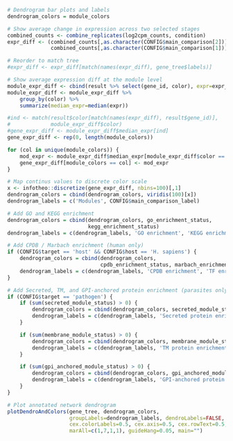 ```r
# Dendrogram bar plots and labels
dendrogram_colors = module_colors

# Show average change in expression across two selected stages
combined_counts <- combine_replicates(log2cpm_counts, condition)
expr_diff <- (combined_counts[,as.character(CONFIG$main_comparison[2])] - 
              combined_counts[,as.character(CONFIG$main_comparison[1])])

# Reorder to match tree
#expr_diff <- expr_diff[match(names(expr_diff), gene_tree$labels)]

# Show average expression diff at the module level
module_expr_diff <- cbind(result %>% select(gene_id, color), expr=expr_diff)
module_expr_diff <- module_expr_diff %>% 
    group_by(color) %>% 
    summarize(median_expr=median(expr))

#ind <- match(result$color[match(names(expr_diff), result$gene_id)], 
#             module_expr_diff$color)
#gene_expr_diff <- module_expr_diff$median_expr[ind]
gene_expr_diff <- rep(0, length(module_colors))

for (col in unique(module_colors)) {
    mod_expr <- module_expr_diff$median_expr[module_expr_diff$color == col]
    gene_expr_diff[module_colors == col] <- mod_expr
}

# Map continus values to discrete color scale
x <- infotheo::discretize(gene_expr_diff, nbins=100)[,1]
dendrogram_colors = cbind(dendrogram_colors, viridis(100)[x])
dendrogram_labels = c('Modules', CONFIG$main_comparison_label)

# Add GO and KEGG enrichment
dendrogram_colors = cbind(dendrogram_colors, go_enrichment_status,
                          kegg_enrichment_status)
dendrogram_labels = c(dendrogram_labels, 'GO enrichment', 'KEGG enrichment')

# Add CPDB / Marbach enrichment (human only)
if (CONFIG$target == 'host' && CONFIG$host == 'H. sapiens') {
    dendrogram_colors = cbind(dendrogram_colors, 
                              cpdb_enrichment_status, marbach_enrichment_status)
    dendrogram_labels = c(dendrogram_labels, 'CPDB enrichment', 'TF enrichment')
}

# Add Secreted, TM, and GPI-anchored protein enrichment (parasites only)
if (CONFIG$target == 'pathogen') {
    if (sum(secreted_module_status) > 0) {
        dendrogram_colors = cbind(dendrogram_colors, secreted_module_status)
        dendrogram_labels = c(dendrogram_labels, 'Secreted protein enrichment')
    }

    if (sum(membrane_module_status) > 0) {
        dendrogram_colors = cbind(dendrogram_colors, membrane_module_status)
        dendrogram_labels = c(dendrogram_labels, 'TM protein enrichment')
    }

    if (sum(gpi_anchored_module_status) > 0) {
        dendrogram_colors = cbind(dendrogram_colors, gpi_anchored_module_status)
        dendrogram_labels = c(dendrogram_labels, 'GPI-anchored protein enrichment')
    }
}

# Plot annotated network dendrogram
plotDendroAndColors(gene_tree, dendrogram_colors,
                    groupLabels=dendrogram_labels, dendroLabels=FALSE,
                    cex.colorLabels=0.5, cex.axis=0.5, cex.rowText=0.5,
                    marAll=c(1,7,1,1), guideHang=0.05, main="")
```
